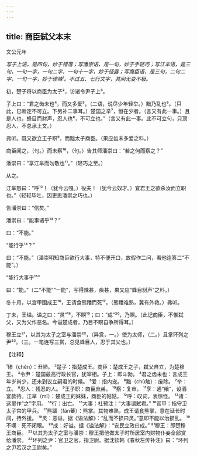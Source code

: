 ```yaml
---
---
---
```

title: 商臣弑父本末
---



文公元年

*写子上语，是四句，妙于错落；写潘崇语，是一句，妙于手轻巧；写江芈语，是三句，一句一字，一句二字，一句十一字，妙于径露；写商臣语，是三句，二句二字，一句一字，妙于碜辣¹。不过五、七行文字，其间无变不极。*

初，楚子将以商臣为太子²，访诸令尹子上³。

子上曰：“君之齿未也⁴，而又多爱⁵，（二语，说尽少年轻举。）黜乃乱也⁶。（只此，已断定不可立。下另补二事耳。）楚国之举⁷，恒在少者。（言又有此一事。）且是人也，蜂目而豺声，忍人也⁸，不可立也。”（言又有此一事。此不可立句，只顶忍人，不总承上文。）

弗听。既又欲立王子职⁹，而黜太子商臣。（果应齿未多爱之料。）

商臣闻之，（句。）而未察¹⁰，（句。）告其师潘崇曰：“若之何而察之？”

潘崇曰：“享江芈而勿敬也¹¹。”（轻巧之至。）

从之。

江芈怒曰：“呼¹²！（犹今云嘎。）役夫！（犹今云奴才。）宜君王之欲杀汝而立职也。”（轻轻毕吐，因更思潘崇之巧也。）

告潘崇曰：“信矣。”

潘崇曰：“能事诸乎¹³？”

曰：“不能。”

“能行乎¹⁴？”

曰：“不能。”（潘崇明知商臣欲行大事，特不便开口，故假作二问，看他连答二“不能”。）

“能行大事乎¹⁵”

曰：“能。”（二“不能”“一能”，写得辣甚，疾甚，果又应“蜂目豺声”之料。）

冬十月，以宫甲围成王¹⁶，王请食熊蹯而死¹⁷。（熊蹯难熟，冀有外救。）弗听。

丁未，王缢。谥之曰：“灵”¹⁸，不瞑¹⁹；曰：“成”²⁰，乃瞑。（此记商臣，不惟弑父，又为父作恶名。今谥楚成者，乃目不瞑自争所得耳。）

穆王立²¹，以其为太子之室与潘崇²²，（异赏，一。）使为太师，（二。）且掌环列之尹²³。（三。一笔连写三赏，总见蜂目人，忍于其父也。）

【注释】

¹碜（chěn）：丑陋。
²楚子：指楚成王。商臣：楚成王之子，弑父自立，为楚穆王。
³令尹：楚国最高行政长官，犹宰相。子上：即斗勃。
⁴君之齿未也：言成王年岁尚少，还未到议立嗣君的时候。
⁵爱：指内宠。
⁶黜（chù触）：废除。
⁷举：立。
⁸忍人：残忍的人。
⁹王子职：商臣庶弟。
¹⁰察：复审。
¹¹享：通“飨”，设酒宴款待。江芈（mǐ）：楚成王的妹妹，商臣的姑姑。
¹²呼：叹词，表惊怪。
¹³诸：这里作“之”字用。
¹⁴行：出亡。
¹⁵大事：杜预注：“大事谓弑君。”
¹⁶官甲：指守卫太子宫的甲兵。
¹⁷熊蹯（fán蕃）：熊掌。其物难熟，成王请食熊掌，意在延长时间，待外援。
¹⁸灵：恶谥，据《谥法解》：“乱而不损曰灵。”意即不能以治损乱。
¹⁹不嘆：死不闭眼。
²⁰成：好谥。据《谥法解》：“安民立政曰成。”
²¹穆王：即楚穆王商臣。
²²以其为太子之室与潘崇：穆王把他做太子时所居室内财物仆妾全部赏给潘崇。
²³环列之尹：官卫之官，指卫尉。据沈钦韩《春秋左传补注》曰：“环列之尹若汉之卫尉矣。”